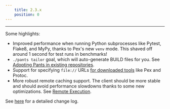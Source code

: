 ```yaml
---
    title: 2.3.x
    position: 0
---
```




---

Some highlights:

* Improved performance when running Python subprocesses like Pytest, Flake8, and MyPy, thanks to Pex's new `venv` mode. This shaved off around 1 second for test runs in benchmarks!
* `./pants tailor` goal, which will auto-generate BUILD files for you. See [Adopting Pants in existing repositories](doc:existing-repositories).
* Support for specifying `file://` URLs [for downloaded tools](https://github.com/pantsbuild/pants/pull/11499) like Pex and Protoc.
* More robust remote caching support. The client should be more stable and should avoid performance slowdowns thanks to some new optimizations. See [Remote Execution](doc:remote-execution).

See [here](https://github.com/pantsbuild/pants/blob/master/src/python/pants/notes/2.3.x.md) for a detailed change log.
